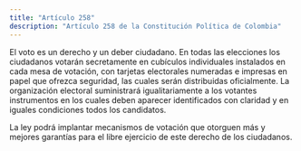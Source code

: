 ```yaml
---
title: "Artículo 258"
description: "Artículo 258 de la Constitución Política de Colombia"
---
```


El voto es un derecho y un deber ciudadano. En todas las elecciones los ciudadanos votarán secretamente en cubículos individuales instalados en cada mesa de votación, con tarjetas electorales numeradas e impresas en papel que ofrezca seguridad, las cuales serán distribuidas oficialmente. La organización electoral suministrará igualitariamente a los votantes instrumentos en los cuales deben aparecer identificados con claridad y en iguales condiciones todos los candidatos.

La ley podrá implantar mecanismos de votación que otorguen más y mejores garantías para el libre ejercicio de este derecho de los ciudadanos.
